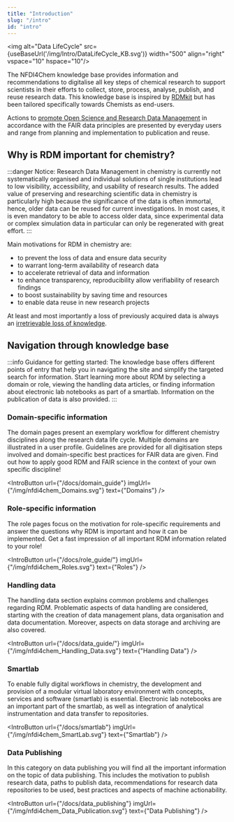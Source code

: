 ```yaml
---
title: "Introduction"
slug: "/intro"
id: "intro"
---
```



<img alt="Data LifeCycle" src={useBaseUrl('/img/Intro/DataLifeCycle_KB.svg')} width="500" align="right" vspace="10" hspace="10"/>

The NFDI4Chem knowledge base provides information and recommendations to digitalise all key steps of chemical research to support scientists in their efforts to collect, store, process, analyse, publish, and reuse research data. This knowledge base is inspired by [RDMkit](https://rdmkit.elixir-europe.org/index.html) but has been tailored specifically towards Chemists as end-users.

Actions to [promote Open Science and Research Data Management](https://riojournal.com/article/55852/) in accordance with the FAIR data principles are presented by everyday users and range from planning and implementation to publication and reuse.

## Why is RDM important for chemistry?

:::danger Notice:
Research Data Management in chemistry is currently not systematically organised and individual solutions of single institutions lead to low visibility, accessibility, and usability of research results. The added value of preserving and researching scientific data in chemistry is particularly high because the significance of the data is often immortal, hence, older data can be reused for current investigations. In most cases, it is even mandatory to be able to access older data, since experimental data or complex simulation data in particular can only be regenerated with great effort. 
:::

Main motivations for RDM in chemistry are:

- to prevent the loss of data and ensure data security
- to warrant long-term availability of research data 
- to accelerate retrieval of data and information
- to enhance transparency, reproducibility allow verifiability of research findings
- to boost sustainability by saving time and resources
- to enable data reuse in new research projects

At least and most importantly a loss of previously acquired data is always an [irretrievable loss of knowledge](https://riojournal.com/article/55852/).

## Navigation through knowledge base

:::info Guidance for getting started:
The knowledge base offers different points of entry that help you in navigating the site and simplify the targeted search for information. Start learning more about RDM by selecting a domain or role, viewing the handling data articles, or finding information about electronic lab notebooks as part of a smartlab. Information on the publication of data is also provided.
:::

### Domain-specific information

The domain pages present an exemplary workflow for different chemistry disciplines along the research data life cycle. Multiple domains are illustrated in a user profile. Guidelines are provided for all digitisation steps involved and domain-specific best practices for FAIR data are given. Find out how to apply good RDM and FAIR science in the context of your own specific discipline!

<IntroButton url={"/docs/domain_guide"} imgUrl={"/img/nfdi4chem_Domains.svg"} text={"Domains"} />

### Role-specific information

The role pages focus on the motivation for role-specific requirements and answer the questions why RDM is important and how it can be implemented. Get a fast impression of all important RDM information related to your role!

<IntroButton url={"/docs/role_guide/"} imgUrl={"/img/nfdi4chem_Roles.svg"} text={"Roles"} />

### Handling data

The handling data section explains common problems and challenges regarding RDM. Problematic aspects of data handling are considered, starting with the creation of data management plans, data organisation and data documentation. Moreover, aspects on data storage and archiving are also covered.

<IntroButton url={"/docs/data_guide/"} imgUrl={"/img/nfdi4chem_Handling_Data.svg"} text={"Handling Data"} />

### Smartlab

To enable fully digital workflows in chemistry, the development and provision of a modular virtual laboratory environment with concepts, services and software (smartlab) is essential. Electronic lab notebooks are an important part of the smartlab, as well as integration of analytical instrumentation and data transfer to repositories.

<IntroButton url={"/docs/smartlab"} imgUrl={"/img/nfdi4chem_SmartLab.svg"} text={"Smartlab"} />

### Data Publishing

In this category on data publishing you will find all the important information on the topic of data publishing. This includes the motivation to publish research data, paths to publish data, recommendations for research data repositories to be used, best practices and aspects of machine actionability.  

<IntroButton url={"/docs/data_publishing"} imgUrl={"/img/nfdi4chem_Data_Publication.svg"} text={"Data Publishing"} />
